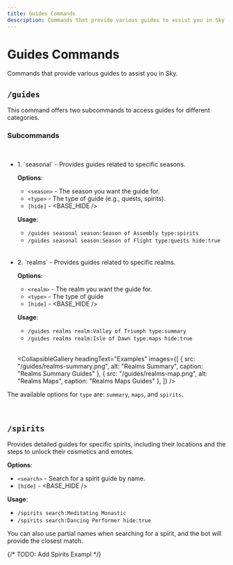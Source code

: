 ---
title: Guides Commands
description: Commands that provide various guides to assist you in Sky
---


# Guides Commands

Commands that provide various guides to assist you in Sky.

## `/guides`

This command offers two subcommands to access guides for different categories.

### Subcommands

<br />
<ul>
<li>1. `seasonal` - Provides guides related to specific seasons.</li>

**Options**:

- `<season>` - The season you want the guide for.
- `<type>` - The type of guide (e.g., quests, spirits).
- `[hide]` - <BASE_HIDE />

**Usage**:

- `/guides seasonal season:Season of Assembly type:spirits`
- `/guides seasonal season:Season of Flight type:quests hide:true`

<br />
<CollapsibleGallery
  headingText="Examples"
  images={[
    { src: "/guides/seasonal-quests.png", alt: "Seasonal Quests", caption: "Seasonal Quests Guides" },
    { src: "/guides/seasonal-spirits.png", alt: "Seasonal Spirits", caption: "Seasonal Spirits Guides" },
  ]}
/>

<br />

<li>2. `realms` - Provides guides related to specific realms.</li>

**Options**:

- `<realm>` - The realm you want the guide for.
- `<type>` - The type of guide
- `[hide]` - <BASE_HIDE />

**Usage**:

- `/guides realms realm:Valley of Triumph type:summary`
- `/guides realms realm:Isle of Dawn type:maps hide:true`

<br />

<CollapsibleGallery
  headingText="Examples"
  images={[
    { src: "/guides/realms-summary.png", alt: "Realms Summary", caption: "Realms Summary Guides" },
    { src: "/guides/realms-map.png", alt: "Realms Maps", caption: "Realms Maps Guides" },
  ]}
/>
</ul>

<Callout type="info">The available options for `type` are: `summary`, `maps`, and `spirits`.</Callout>

<br />

## `/spirits`

Provides detailed guides for specific spirits, including their locations and the steps to unlock their cosmetics and emotes.

**Options**:

- `<search>` - Search for a spirit guide by name.
- `[hide]` - <BASE_HIDE />

**Usage**:

- `/spirits search:Meditating Monastic`
- `/spirits search:Dancing Performer hide:true`

<Callout type="info">
  You can also use partial names when searching for a spirit, and the bot will provide the closest match.
</Callout>

<br />

{/* TODO: Add Spirits Exampl */}

<CollapsibleGallery headingText="Examples" images={[]} />
